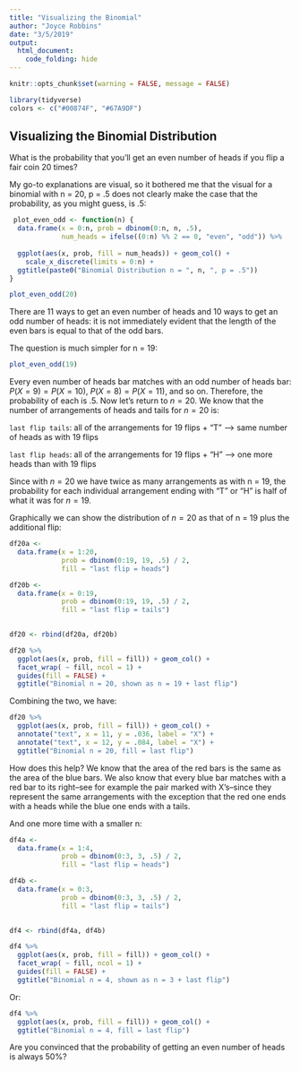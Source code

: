 ```yaml
---
title: "Visualizing the Binomial"
author: "Joyce Robbins"
date: "3/5/2019"
output: 
  html_document:
    code_folding: hide
---
```


```r
knitr::opts_chunk$set(warning = FALSE, message = FALSE)
```

```r
library(tidyverse)
colors <- c("#00874F", "#67A9DF")
```


## Visualizing the Binomial Distribution {-}

What is the probability that you'll get an even number of heads if you flip a fair coin 20 times?

My go-to explanations are visual, so it bothered me that the visual for a binomial with n = 20, p = .5 does not clearly make the case that the probability, as you might guess, is .5:

```r
 plot_even_odd <- function(n) {
  data.frame(x = 0:n, prob = dbinom(0:n, n, .5),
             num_heads = ifelse((0:n) %% 2 == 0, "even", "odd")) %>% 
  
  ggplot(aes(x, prob, fill = num_heads)) + geom_col() +
    scale_x_discrete(limits = 0:n) +
  ggtitle(paste0("Binomial Distribution n = ", n, ", p = .5"))
}

plot_even_odd(20)
```

There are 11 ways to get an even number of heads and 10 ways to get an odd number of heads: it is not immediately evident that the length of the even bars is equal to that of the odd bars.

The question is much simpler for n = 19:

```r
plot_even_odd(19)
```

Every even number of heads bar matches with an odd number of heads bar: $P(X = 9) = P(X = 10)$, $P(X = 8) = P(X = 11)$, and so on. Therefore, the probability of each is .5. Now let's return to $n = 20$. We know that the number of arrangements of heads and tails for $n = 20$ is:

`last flip tails`: all of the arrangements for 19 flips + "T" --> same number of heads as with 19 flips

`last flip heads`: all of the arrangements for 19 flips + "H" --> one more heads than with 19 flips 

Since with $n = 20$ we have twice as many arrangements as with n = 19, the probability for each individual arrangement ending with "T" or "H" is half of what it was for $n = 19$.

Graphically we can show the distribution of $n = 20$ as that of n = 19 plus the additional flip:

```r
df20a <-
  data.frame(x = 1:20,
             prob = dbinom(0:19, 19, .5) / 2,
             fill = "last flip = heads")

df20b <-
  data.frame(x = 0:19,
             prob = dbinom(0:19, 19, .5) / 2,
             fill = "last flip = tails")
  

df20 <- rbind(df20a, df20b) 

df20 %>%
  ggplot(aes(x, prob, fill = fill)) + geom_col() +
  facet_wrap( ~ fill, ncol = 1) +
  guides(fill = FALSE) +
  ggtitle("Binomial n = 20, shown as n = 19 + last flip")

```

Combining the two, we have:

```r
df20 %>%
  ggplot(aes(x, prob, fill = fill)) + geom_col() +
  annotate("text", x = 11, y = .036, label = "X") +
  annotate("text", x = 12, y = .084, label = "X") +
  ggtitle("Binomial n = 20, fill = last flip")
```

How does this help? We know that the area of the red bars is the same as the area of the blue bars. We also know that every blue bar matches with a red bar to its right--see for example the pair marked with X's--since they represent the same arrangements with the exception that the red one ends with a heads while the blue one ends with a tails. 

And one more time with a smaller n:

```r
df4a <-
  data.frame(x = 1:4,
             prob = dbinom(0:3, 3, .5) / 2,
             fill = "last flip = heads")

df4b <-
  data.frame(x = 0:3,
             prob = dbinom(0:3, 3, .5) / 2,
             fill = "last flip = tails")
  

df4 <- rbind(df4a, df4b) 

df4 %>%
  ggplot(aes(x, prob, fill = fill)) + geom_col() +
  facet_wrap( ~ fill, ncol = 1) +
  guides(fill = FALSE) +
  ggtitle("Binomial n = 4, shown as n = 3 + last flip")
```

Or:

```r
df4 %>%
  ggplot(aes(x, prob, fill = fill)) + geom_col() +
  ggtitle("Binomial n = 4, fill = last flip")
```

Are you convinced that the probability of getting an even number of heads is always 50%?




